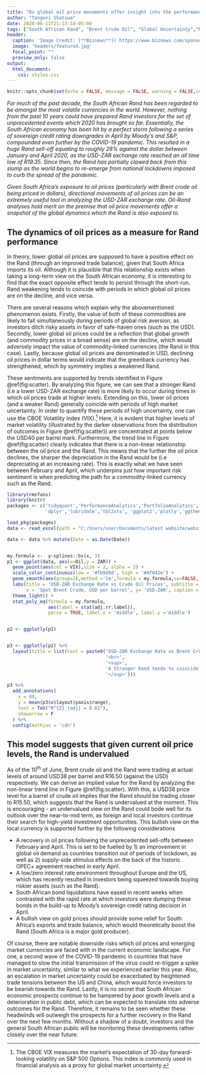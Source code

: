 ```yaml
---
title: "Do global oil price movements offer insight into the performance of the South African Rand?"
author: "Tangeni Shatiwa"
date: 2020-06-11T21:13:14-05:00
tags: ["South African Rand", "Brent Crude Oil", "Global Uncertainty","Non-Linear Spline Regression"]
header:
  caption: 'Image Credit: [**Biznews**]( https://www.biznews.com/sponsored/2020/05/04/sa-exchange-rate-better-time-invest)'
  image: 'headers/featured.jpg'
  focal_point: ""
  preview_only: false
output: 
  html_document:
    css: styles.css
---
```


```r
knitr::opts_chunk$set(echo = FALSE, message = FALSE, warning = FALSE,collapse = TRUE)
```

*For much of the past decade, the South African Rand has been regarded to be amongst the most volatile currencies in the world. However, nothing from the past 10 years could have prepared Rand investors for the set of unprecedented events which 2020 has brought so far. Essentially, the South African economy has been hit by a perfect storm following a series of sovereign credit rating downgrades in April by Moody's and S&P, compounded even further by the COVID-19 pandemic. This resulted in a huge Rand sell-off equating to roughly 28% against the dollar between January and April 2020, as the USD-ZAR exchange rate reached an all time low of R19.35. Since then, the Rand has partially clawed back from this slump as the world begins to re-emerge from national lockdowns imposed to curb the spread of the pandemic.* 

*Given South Africa's exposure to oil prices (particularly with Brent crude oil being priced in dollars), directional movements of oil prices can be an extremely useful tool in analyzing the USD-ZAR exchange rate. Oil-Rand analyses hold merit on the premise that oil price movements offer a snapshot of the global dynamics which the Rand is also exposed to.* 

## The dynamics of oil prices as a measure for Rand performance
In theory, lower global oil prices are supposed to have a positive effect on the Rand (through an improved trade balance), given that South Africa imports its oil. Although it is plausible that this relationship exists when taking a long-term view on the South African economy, it is interesting to find that the exact opposite effect tends to persist through the short-run. Rand weakening tends to coincide with periods in which global oil prices are on the decline, and vice versa.  

There are several reasons which explain why the abovementioned phenomenon exists. Firstly, the value of both of these commodities are likely to fall simultaneously during periods of global risk aversion, as investors ditch risky assets in favor of safe-haven ones (such as the USD). Secondly, lower global oil prices could be a reflection that global growth (and commodity prices in a broad sense) are on the decline, which would adversely impact the value of commodity-linked currencies (the Rand in this case). Lastly, because global oil prices are denominated in USD, declining oil prices in dollar terms would indicate that the greenback currency has strengthened, which by symmetry implies a weakened Rand.

These sentiments are supported by trends identified in Figure \@ref(fig:scatter).
By analyzing this figure, we can see that a stronger Rand (i.e a lower USD-ZAR exchange rate) is more likely to occur during times in which oil prices trade at higher levels. Extending on this, lower oil prices (and a weaker Rand) generally coincide with periods of high market uncertainty. In order to quantify these periods of high uncertainty, one can use the CBOE Volatility Index (VIX).^[The CBOE VIX measures the market's expectation of 30-day forward-looking volatility on S&P 500 Options. This index is commonly used in financial analysis as a proxy for global market uncertainty.] Here, it is evident that higher levels of market volatility (illustrated by the darker observations from the distribution of outcomes in Figure \@ref(fig:scatter)) are concentrated at points below the USD40 per barrel mark. Furthermore, the trend line in Figure \@ref(fig:scatter) clearly indicates that there is a non-linear relationship between the oil price and the Rand. This means that the further the oil price declines, the sharper the depreciation in the Rand would be (i.e depreciating at an increasing rate). This is exactly what we have seen between February and April, which underpins just how important risk sentiment is when predicting the path for a commodity-linked currency such as the Rand.

```r
library(rmsfuns)
library(knitr)
packages <- c('tidyquant','PerformanceAnalytics','PortfolioAnalytics','tidyr',
              'dplyr','lubridate','tbl2xts', 'ggplot2','plotly','ggthemes','readxl', 'ISLR','ggrepel','mgcv','ggpmisc')

load_pkg(packages)
data <- read_excel(path = "C:/Users/user/Documents/latest website/website/SA_dataset.xlsx", col_names = T)

data <- data %>% mutate(Date = as.Date(Date))


my.formula <-  y~splines::bs(x, 3)
p1 <- ggplot(data, aes(x=Oil,y = ZAR)) +
  geom_point(aes(col = VIX),size = 2, alpha = 2) +
  scale_color_continuous(low = '#fb9d9d', high = '#4f042e') +
  geom_smooth(aes(group=1),method ='lm',formula = my.formula,se=FALSE,,color='#56242e', linetype = 'dashed', size = 1.5) +
  labs(title = 'USD-ZAR Exchange Rate vs Crude Oil Prices', subtitle = 'Higher oil prices tend to coincide with a stronger Rand',
       x = 'Spot Brent Crude, USD per barrel', y= 'USD-ZAR', caption = 'Data downloaded from Yahoo Finance') +
  theme_light() +
  stat_poly_eq(formula = my.formula, 
               aes(label = stat(adj.rr.label)), 
               parse = TRUE, label.x = 'middle', label.y ='middle')


p2 <- ggplotly(p1)


p3 <- ggplotly(p2) %>% 
  layout(title = list(text = paste0('USD-ZAR Exchange Rate vs Brent Crude Oil Prices',
                                    '<br>',
                                    '<sup>',
                                    'A Stronger Rand tends to coincide with higher oil prices (and lower global uncertainty) ',
                                    '</sup>')))

p3 %>% 
  add_annotations(
    x = 80,
    y = mean(p3$x$layout$yaxis$range),
    text = TeX("R^{2}_{adj} = 0.61"),
    showarrow = F
  ) %>% 
  config(mathjax = 'cdn')
```





## This model suggests that given current oil price levels, the Rand is undervalued

As of the 10^th^ of June, Brent crude oil and the Rand were trading at actual levels of around USD38 per barrel and R16.50 (against the USD) respectively. We can derive an implied value for the Rand by analyzing the non-linear trend line in Figure \@ref(fig:scatter). With this, a USD38 price level for a barrel of crude oil implies that the Rand should be trading closer to R15.50, which suggests that the Rand is undervalued at the moment. This is encouraging - an undervalued view on the Rand could bode well for its outlook over the near-to-mid term, as foreign and local investors continue their search for high-yield investment opportunities. This bullish view on the local currency is supported further by the following considerations

- A recovery in oil prices following the unprecedented sell-offs between February and April. This is set to be fuelled by 1) an improvement in global oil demand as countries transition out of periods of lockdown,
as well as 2) supply-side stimulus effects on the back of the historic OPEC+ agreement reached in early April. 
- A low/zero interest rate environment throughout Europe and the US, which has recently resulted in investors being squeezed towards buying riskier assets (such as the Rand).
- South African bond liquidations have eased in recent weeks when contrasted with the rapid rate at which investors were dumping these bonds in the build-up to Moody's sovereign credit rating decision in April.
- A bullish view on gold prices should provide some relief for South Africa's exports and trade balance, which would theoretically boost the Rand (South Africa is a major gold producer).

Of course, there are notable downside risks which oil prices and emerging market currencies are faced with in the current economic landscape. For one, a second wave of the COVID-19 pandemic in countries that have managed to slow the initial transmission of the virus could re-trigger a spike in market uncertainty, similar to what we experienced earlier this year. Also, an escalation in market uncertainty could be exacerbated by heightened trade tensions between the US and China, which would force investors to be bearish towards the Rand. Lastly, it is no secret that South African economic prospects continue to be hampered by poor growth levels and a deterioration in public debt, which can be expected to translate into adverse outcomes for the Rand.
Therefore, it remains to be seen whether these headwinds will outweigh the prospects for a further recovery in the Rand over the next few months. Without a shadow of a doubt, investors and the general South African public will be monitoring these developments rather closely over the near future.



